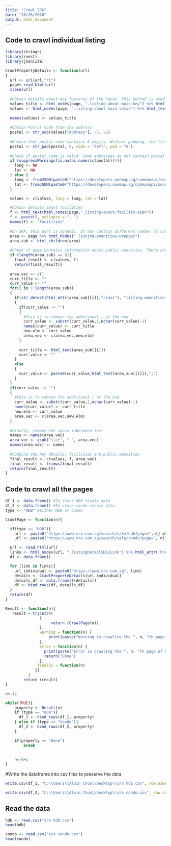 ---
title: "Crawl SRX"
date: "10/26/2020"
output: html_document
---

## Code to crawl individual listing
```{r eval=FALSE}
library(stringr)
library(rvest)
library(jsonlite)

CrawlPropertyDetails <- function(url)
{
  url <- url(url,"rb")
  page<-read_html(url)
  close(url)
  
  #Obtain details about key features of the house. This method is used as the position and number of key features changes based on the listing
  values_title <- html_nodes(page, ".listing-about-main-key") %>% html_text()
  values <- html_nodes(page, ".listing-about-main-value") %>% html_text()
  
  names(values) <- values_title
  
  #Obtain Postal Code from the address
  postal <- str_sub(values["Address"], -7, -2)
  
  #Ensure that postal code contains 6 digits. Without padding, the first digit would be removed if its zero and postal code would only be 5 digits
  postal <- str_pad(postal, 6, side = "left", pad = "0")
  
  #Check if postal code is valid. Some addresses do not contain postal code. If addresses are valid, convert the postal code to longitude and latitude by using the API from OneMap.
  if (suppressWarnings(is.na(as.numeric(postal)))){
    long <- NA
    lat <- NA
  } else {
    long <- fromJSON(paste0("https://developers.onemap.sg/commonapi/search?searchVal=", postal, "&returnGeom=Y&getAddrDetails=N&pageNum=1"))$results$LONGITUDE[1]
    lat <- fromJSON(paste0("https://developers.onemap.sg/commonapi/search?searchVal=", postal, "&returnGeom=Y&getAddrDetails=N&pageNum=1"))$results$LATITUDE[1]
  }

  values <- c(values, long = long, lat = lat)

  #Obtain details about facilities
  f <- html_text(html_nodes(page,".listing-about-facility-span"))
  f <- paste(f, collapse = ", ")
  names(f) <- "Facilities"
  
  #In SRX, this part is dynamic. It may contain different number of categories, depending on the number of public facilities around the area.
  area <- page %>% html_nodes(".listing-amenities-wrapper")
  area_sub <- html_children(area)
  
  #Check if page contains information about public amenities. There are some listings without any nearby public amenities
  if (length(area_sub) == 0){
    final_result <- c(values, f)
    return(final_result)}
  
  area.vec <- c()
  curr_title <- ""
  curr_value <- ""
  for(i in 1:length(area_sub))
  {
    if(str_detect(html_attr(area_sub[[i]],"class"), "listing-amenities-category"))
    {
      if(curr_value != "")
      {
        #this is to remove the additional ; at the end
        curr_value <- substr(curr_value,1,nchar(curr_value)-1)
        names(curr_value) <- curr_title
        new.elm <- curr_value
        area.vec <- c(area.vec,new.elm)
      }
      
      curr_title <- html_text(area_sub[[i]])
      curr_value <- ""
    }
    else
    {
      curr_value <- paste0(curr_value,html_text(area_sub[[i]]),";")
    }
  }
  if(curr_value != "")
  {
    #this is to remove the additional ; at the end
    curr_value <- substr(curr_value,1,nchar(curr_value)-1)
    names(curr_value) <- curr_title
    new.elm <- curr_value
    area.vec <- c(area.vec,new.elm)
  }
  
  #Finally, remove the space inbetween text
  names <- names(area.vec)
  area.vec <- gsub("\\s+", " ", area.vec)
  names(area.vec) <- names
  
  #Combine the key details, facilities and public amenities
  final_result <- c(values, f, area.vec)
  final_result <- trimws(final_result)
  return(final_result)
}
```

## Code to crawl all the pages
```{r eval=FALSE}
df_1 <- data.frame() #To store HDB resale data
df_2 <- data.frame() #To store condo resale data
type <- "HDB" #Either HDB or Condo

CrawlPage <- function(n){

  if(type == "HDB"){
    url <- paste0("https://www.srx.com.sg/search/sale/hdb?page=",n)} else if (type == "Condo"){
    url <- paste0("https://www.srx.com.sg/search/sale/condo?page=", n)}

  url <- read_html(url)
  links <- html_nodes(url, ".listingDetailsDivLink") %>% html_attr('href')
  df <- data.frame()

  for (link in links){
    url_individual <- paste0("https://www.srx.com.sg", link)
    details <- CrawlPropertyDetails(url_individual)
    details_df <- data.frame(t(details))
    df <- bind_rows(df, details_df)
  }
  return(df)
}

Result <- function(n){
   result = tryCatch(
               {
                    return (CrawlPage(n))
               },
               warning = function(n) {
                   print(paste("Warning in crawling the ", n, "th page of SRX", sep = ""))
               },
               error = function(n) {
                 print(paste("Error in crawling the ", n, "th page of SRX", sep = ""))
                 return("Done")
               },
              finally = function(n)
             {}
          )
        return (result)
}

n<-1L

while(TRUE){
    property <- Result(n)
    if (type == "HDB"){
      df_1 <- bind_rows(df_1, property)
    } else if (type == "Condo"){
      df_2 <- bind_rows(df_2, property)
    }

    if(property == "Done")
        break
     
    
    n<-n+1
}

```

#Write the dataframe into csv files to preserve the data
```{r eval=FALSE}
write.csv(df_1, "C:\\Users\\Alvin Choo\\Desktop\\srx hdb.csv", row.names = T)

write.csv(df_2, "C:\\Users\\Alvin Choo\\Desktop\\srx condo.csv", row.names = T)

```

## Read the data
```{r}
hdb <- read.csv("srx hdb.csv")
head(hdb)

condo <- read.csv("srx condo.csv")
head(condo)
```
